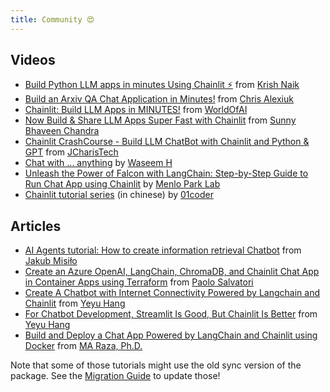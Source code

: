```yaml
---
title: Community 😍
---
```


## Videos

- [Build Python LLM apps in minutes Using Chainlit ⚡️](https://www.youtube.com/watch?v=tv7rn5AsxFY) from [Krish Naik](https://twitter.com/Krishnaik06)
- [Build an Arxiv QA Chat Application in Minutes!](https://www.youtube.com/watch?v=9SBUStfCtmk) from [Chris Alexiuk](https://twitter.com/c_s_ale)
- [Chainlit: Build LLM Apps in MINUTES!](https://www.youtube.com/watch?v=rcXPq3UcxIY) from [WorldOfAI](https://www.youtube.com/@intheworldofai)
- [Now Build & Share LLM Apps Super Fast with Chainlit](https://www.youtube.com/watch?v=_S3usFpVJOM) from [Sunny Bhaveen Chandra](https://www.youtube.com/c/c17hawke)
- [Chainlit CrashCourse - Build LLM ChatBot with Chainlit and Python & GPT](https://www.youtube.com/watch?v=pqriC9OT2aY) from [JCharisTech](https://www.youtube.com/@JCharisTech)
- [Chat with ... anything](https://twitter.com/waseemhnyc/status/1665923724426502148) by [Waseem H](https://twitter.com/waseemhnyc)
- [Unleash the Power of Falcon with LangChain: Step-by-Step Guide to Run Chat App using Chainlit](https://www.youtube.com/watch?v=HG0_0lqrWs4&ab_channel=MenloParkLab) by [Menlo Park Lab](https://www.youtube.com/@menloparklab)
- [Chainlit tutorial series](https://www.youtube.com/playlist?list=PL2fGiugrNoogRNUHUWCDAnooWKmfVDnFS) (in chinese) by [01coder](https://www.youtube.com/@01coder30)

## Articles

- [AI Agents tutorial: How to create information retrieval Chatbot](https://lablab.ai/t/agents-retrieval-chatbot) from [Jakub Misiło](https://www.linkedin.com/in/jmisilo/)
- [Create an Azure OpenAI, LangChain, ChromaDB, and Chainlit Chat App in Container Apps using Terraform](https://techcommunity.microsoft.com/t5/fasttrack-for-azure/create-an-azure-openai-langchain-chromadb-and-chainlit-chat-app/ba-p/3885602) from [Paolo Salvatori](https://techcommunity.microsoft.com/t5/user/viewprofilepage/user-id/988334#profile)
- [Create A Chatbot with Internet Connectivity Powered by Langchain and Chainlit](https://levelup.gitconnected.com/create-a-chatbot-with-internet-connectivity-powered-by-langchain-and-chainlit-cba86f57ab2e) from [Yeyu Hang](https://medium.com/@wenbohuang0307)
- [For Chatbot Development, Streamlit Is Good, But Chainlit Is Better](https://levelup.gitconnected.com/for-chatbot-development-streamlit-is-good-but-chainlit-is-better-4112f9473a69) from [Yeyu Hang](https://medium.com/@wenbohuang0307)
- [Build and Deploy a Chat App Powered by LangChain and Chainlit using Docker](https://levelup.gitconnected.com/build-deploy-a-chat-app-powered-by-langchain-chainlit-using-docker-4f687da08625) from [MA Raza, Ph.D.](https://medium.com/gitconnected/build-deploy-a-chat-app-powered-by-langchain-chainlit-using-docker-4f687da08625)

Note that some of those tutorials might use the old sync version of the package. See the [Migration Guide](/examples/openai-sql) to update those!